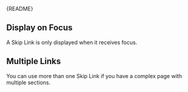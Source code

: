 
<Meta of={SkipLinkStories} />

<Markdown>{README}</Markdown>

<Primary />

<Controls />

## Display on Focus

A Skip Link is only displayed when it receives focus.

<Canvas of={SkipLinkStories.OnFocus} />

## Multiple Links

You can use more than one Skip Link if you have a complex page with multiple sections.

<Canvas of={SkipLinkStories.MultipleLinks} />
